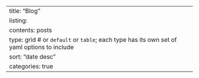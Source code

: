 ---
title: "Blog"
listing: 
  contents: posts
  type: grid # or `default` or `table`; each type has its own set of yaml options to include
  sort: "date desc"
  categories: true
---